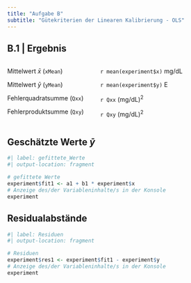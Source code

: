 ```yaml
---
title: "Aufgabe B"
subtitle: "Gütekriterien der Linearen Kalibrierung - OLS"
---
```


## B.1 \| Ergebnis

::::: {.columns align="center" totalwidth="8em"}
::: {.column width="40%"}
Mittelwert $\bar{x}$ (`xMean`)

Mittelwert $\bar{y}$ (`yMean`)

Fehlerquadratsumme (`Qxx`)

Fehlerproduktsumme (`Qxy`)
:::

::: {.column width="60%" align="bottom"}
`r mean(experiment$x)` mg/dL

`r mean(experiment$y)` E

`r Qxx` (mg/dL)^2^

`r Qxy` (mg/dL)^2^
:::
:::::

## Geschätzte Werte $\bar{y}$

```r
#| label: gefittete_Werte
#| output-location: fragment

# gefittete Werte
experiment$fit1 <- a1 + b1 * experiment$x
# Anzeige des/der Variableninhalte/s in der Konsole
experiment
```

## Residualabstände

```r
#| label: Residuen
#| output-location: fragment

# Residuen
experiment$res1 <- experiment$fit1 - experiment$y
# Anzeige des/der Variableninhalte/s in der Konsole
experiment
```
